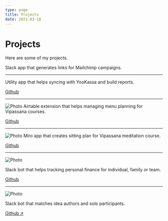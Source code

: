 ```yaml
---
type: page
title: Projects
date: 2021-03-18
---
```


# Projects

Here are some of my projects.


<GifPlayer
  gif="/images/mailchimp-link-demo.gif"
  still="/images/mailchimp-link-demo.jpg"
  width={1900}
  height={1456}
/>

Slack app that generates links for Mailchimp campaigns.

<hr />

<GifPlayer
  gif="https://res.cloudinary.com/preshetin/image/upload/v1686317592/preshetin.com/dhamma-bot-demo_lowukc.gif"
  still="https://res.cloudinary.com/preshetin/image/upload/v1686728698/preshetin.com/dhamma-bot-demo_akdntd.png"
  width={620}
  height={512}
/>

Utility app that helps syncing with YooKassa and build reports.

[Github](https://github.com/ru-dhamma/donation-utils)

<hr />

<Image
  src="https://res.cloudinary.com/preshetin/image/upload/v1686317600/preshetin.com/airtable-extension-meal-planner_wtunre.gif"
  alt="Photo"
  width={800}
  height={554}
  priority
  className="next-image"
/>
Airtable extension that helps managing menu planning for Vipassana courses.

[Github](https://github.com/preshetin/menu-constructor)
<hr />

<Image
  src="https://res.cloudinary.com/preshetin/image/upload/v1686317597/preshetin.com/miro-app-sitting-plan_cpugqj.gif"
  alt="Photo"
  width={800}
  height={688}
  priority
  className="next-image"
/>
Miro app that creates sitting plan for Vipassana meditation course.

[Github](https://github.com/preshetin/sitting-plan)
<hr />

<Image
  src="https://res.cloudinary.com/preshetin/image/upload/v1686317596/preshetin.com/slack-app-drebedengi_gvkbhx.gif"
  alt="Photo"
  width={668}
  height={782}
  priority
  className="next-image"
/>

Slack bot that helps tracking personal finance for individual, family or team.

[Github](https://github.com/preshetin/drebedengi-slack)

<hr />
<Image
  src="https://res.cloudinary.com/preshetin/image/upload/v1686317595/preshetin.com/slack-app-hackathon-bot_sgr2km.gif"
  alt="Photo"
  width={772}
  height={800}
  priority
  className="next-image"
/>

Slack bot that matches idea authors and solo participants.

[Github ↗ ](https://github.com/preshetin/hackathon-slack-bot)

